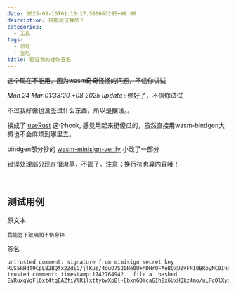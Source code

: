 ```yaml
---
date: 2025-03-16T01:10:17.580663195+08:00
description: 只能验证我的！
categories:
  - 工具
tags:
  - 验证
  - 签名
title: 验证我的迷你签名
---
```



~~这个现在不能用，因为wasm奇奇怪怪的问题，不信你试试~~

_Mon 24 Mar 01:38:20 +08 2025 update_ : 修好了，不信你试试

不过我好像也没签过什么东西，所以是摆设。。

换成了 [useRust](https://github.com/ollipal/useRust) 这个hook, 感觉用起来挺傻瓜的，虽然直接用wasm-bindgen大概也不会麻烦到哪里去。

bindgen部分抄的 [wasm-minisign-verify](https://github.com/threema-ch/wasm-minisign-verify) 小改了一部分

错误处理部分现在很潦草，不管了。注意：换行符也算内容哦！

<br/>

<Verify/>


## 测试用例

原文本

```text
我能吞下玻璃而不伤身体
```

签名

```text
untrusted comment: signature from minisign secret key
RUS5RHdT9CpLB2BQfx2ZdiG/jlKus/4quO7S20He0U+hDHrUFAeBQxUZvFNI0BRoyNC9InSNnvyoPns7/vK7BAQSzaw/EQnTAww=
trusted comment: timestamp:1742764942	file:a	hashed
EVRuxqVqFl6xt4tqEAZfiVlR1lxttybwXpBl+Ebxn6DYcaGIh8x6UxHQkz4mo/uLPcOlXysb1BUW4K8qnMX7Dg==
```
